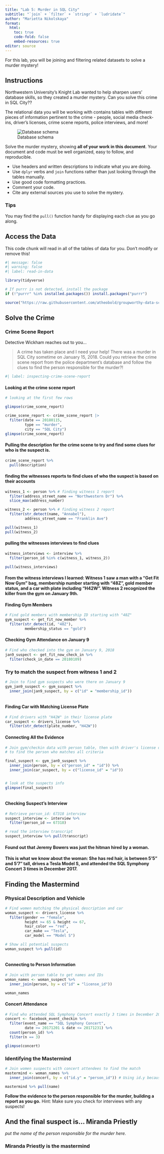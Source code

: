 ```yaml
---
title: "Lab 5: Murder in SQL City"
subtitle: "`join` + `filter` + `stringr` + `ludridate`"
author: "Marietta Nikolskaya"
format: 
  html:
    toc: true
    code-fold: false
    embed-resources: true
editor: source
---
```


For this lab, you will be joining and filtering related datasets to solve a murder mystery!

## Instructions

Northwestern University's Knight Lab wanted to help sharpen users' database skills, so they created a murder mystery. Can you solve this crime in SQL City??

The relational data you will be working with contains tables with different pieces of information pertinent to the crime - people, social media check-ins, driver's licenses, crime scene reports, police interviews, and more!

![Database schema](https://mystery.knightlab.com/schema.png)

Solve the murder mystery, showing **all of your work in this document**. Your document and code must be well organized, easy to follow, and reproducible.

+ Use headers and written descriptions to indicate what you are doing.
+ Use `dplyr` verbs and `join` functions rather than just looking through the tables manually.
+ Use good code formatting practices.
+ Comment your code.
+ Cite any external sources you use to solve the mystery.

### Tips 

You may find the `pull()` function handy for displaying each clue as you go along.


## Access the Data

This code chunk will read in all of the tables of data for you. Don't modify or remove this!

```r
#| message: false
#| warning: false
#| label: read-in-data

library(tidyverse)

# If purrr is not detected, install the package
if (!"purrr" %in% installed.packages()) install.packages("purrr")

source("https://raw.githubusercontent.com/atheobold/groupworthy-data-science/main/labs/instructions/lab-5-setup.R")
```

## Solve the Crime

### Crime Scene Report

Detective Wickham reaches out to you...

> A crime has taken place and I need your help! There was a murder in SQL City sometime on January 15, 2018. Could you retrieve the crime scene report from the police department’s database and follow the clues to find the person responsible for the murder?!

```r
#| label: inspecting-crime-scene-report

```

#### Looking at the crime scene report

```r
# looking at the first few rows

glimpse(crime_scene_report)


```
```r

crime_scene_report <- crime_scene_report |>
  filter(date == 20180115,
         type == "murder",
         city == "SQL City")
glimpse(crime_scene_report)
```
#### Pulling the description for the crime scene to try and find some clues for who is the suspect is. 
```r
crime_scene_report %>%
  pull(description)

```

#### finding the witnesses reports to find clues of who the suspect is based on their accounts 

```r



witness_1 <- person %>% # finding witness 1 report
  filter(address_street_name == "Northwestern Dr") %>%  
  slice_max(address_number)

witness_2 <- person %>% # finding witness 2 report 
  filter(str_detect(name, "Annabel"),
         address_street_name == "Franklin Ave")

pull(witness_1)
pull(witness_2)
```

#### pulling the witnesses interviews to find clues
```r


witness_interviews <- interview %>%
  filter(person_id %in% c(witness_1, witness_2))

pull(witness_interviews)
```

#### From the witness interviews I learned: Witness 1 saw a man with a "Get Fit Now Gym" bag, membership number starting with "48Z", gold member status, and a car with plate including "H42W". Witness 2 recognized the killer from the gym on January 9th. 


#### Finding Gym Members
```r
# Find gold members with membership ID starting with "48Z"
gym_suspect <- get_fit_now_member %>%
  filter(str_detect(id, "48Z"), 
         membership_status == "gold")
```



#### Checking Gym Attendance on January 9
```r
# Find who checked into the gym on January 9, 2018
jan9_suspect <- get_fit_now_check_in %>% 
  filter(check_in_date == 20180109)
```


### Try to match the suspect from witness 1 and 2
```r
# Join to find gym suspects who were there on January 9
gym_jan9_suspect <- gym_suspect %>% 
  inner_join(jan9_suspect, by = c("id" = "membership_id"))
 
```

#### Finding Car with Matching License Plate
```r
# Find drivers with "H42W" in their license plate
car_suspect <- drivers_license %>%
  filter(str_detect(plate_number, "H42W"))

```

#### Connecting All the Evidence
```r

# Join gym/checkin data with person table, then with driver's license data
# to find the person who matches all criteria

final_suspect <- gym_jan9_suspect %>%
  inner_join(person, by = c("person_id" = "id")) %>%
  inner_join(car_suspect, by = c("license_id" = "id"))


# look at the suspects info 
glimpse(final_suspect)
                      
```

#### Checking Suspect's Interview
```r
# Retrieve person_id: 67318 interview 
suspect_interview <- interview %>% 
  filter(person_id == 67318)

# read the interview transcript
suspect_interview %>% pull(transcript)

```

#### Found out that Jeremy Bowers was just the hitman hired by a woman. 
#### This is what we know about the woman: She has red hair, is between 5'5" and 5'7" tall, drives a Tesla Model S, and attended the SQL Symphony Concert 3 times in December 2017.


## Finding the Mastermind

### Physical Description and Vehicle
```r

# Find women matching the physical description and car
woman_suspect <- drivers_license %>%
  filter(gender == "female",
         height >= 65 & height <= 67,
         hair_color == "red",
         car_make == "Tesla",
         car_model == "Model S")

# Show all potential suspects
woman_suspect %>% pull(id)
  

```

#### Connecting to Person Information
```r

# Join with person table to get names and IDs
woman_names <- woman_suspect %>% 
  inner_join(person, by = c("id" = "license_id"))

woman_names
```

#### Concert Attendance
```r

# Find who attended SQL Symphony Concert exactly 3 times in December 2017
concert <- facebook_event_checkin %>%
  filter(event_name == "SQL Symphony Concert",
         date >= 20171201 & date <= 20171231) %>%
  count(person_id) %>%
  filter(n == 3)

glimpse(concert)


```

### Identifying the Mastermind
```r

# Join women suspects with concert attendees to find the match
mastermind <- woman_names %>% 
  inner_join(concert, by = c("id.y" = "person_id")) # Using id.y because that's the person_id after the previous joins

mastermind %>% pull(name)


```
**Follow the evidence to the person responsible for the murder, building a report as you go.**
Hint: Make sure you check for interviews with any suspects!

## And the final suspect is... Miranda Priestly 

*put the name of the person responsible for the murder here.*

### Miranda Priestly is the mastermind 
